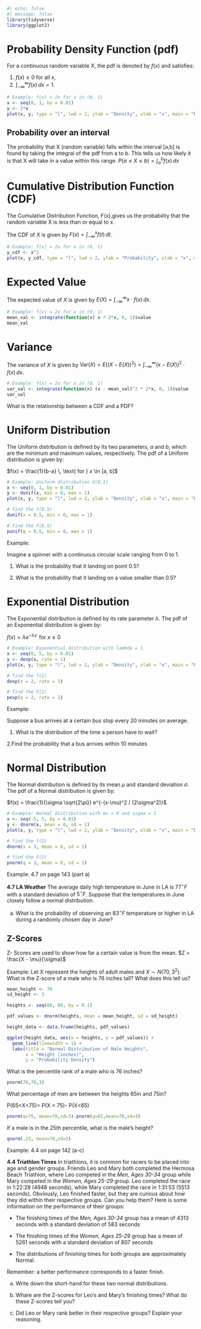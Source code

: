 ```{r}
#| echo: false
#| message: false
library(tidyverse)
library(ggplot2)
```


# Probability Density Function (pdf)

For a continuous random variable  $X$, the pdf is denoted by $f(x)$ and satisfies:

1. $f(x)\geq0$ for all $x$,
2. $\int_{-\infty}^{\infty} f(x) \, dx = 1$.

```{r}
# Example: f(x) = 2x for x in (0, 1)
x <- seq(0, 1, by = 0.01)
y <- 2*x
plot(x, y, type = "l", lwd = 2, ylab = "Density", xlab = "x", main = "PDF of f(x)=2x in (0,1)")
```
## Probability over an interval

The probability that X (random variable) falls within the interval [a,b] is found by taking the integral of the pdf from a to b. This tells us how likely it is that X will take in a value within this range. 
$P(a \leq X \leq b) = \int_{a}^{b} f(x) \, dx$ 


# Cumulative Distribution Function (CDF)

The Cumulative Distribution Function, F(x),gives us the probability that the random variable X is less than or equal to x.

The CDF of $X$ is given by $F(x) = \int_{-\infty}^{x} f(t) \, dt$.

```{r}
# Example: f(x) = 2x for x in (0, 1)
y_cdf <- x^2
plot(x, y_cdf, type = "l", lwd = 2, ylab = "Probability", xlab = "x", main = "CDF of f(x)=2x in (0,1)")
```

# Expected Value

The expected value of $X$ is given by $E(X) = \int_{-\infty}^{\infty} x \cdot f(x) \, dx$.

```{r}
# Example: f(x) = 2x for x in (0, 1)
mean_val <- integrate(function(x) x * 2*x, 0, 1)$value
mean_val
```

# Variance

The variance of $X$ is given by $\text{Var}(X) = E((X - E(X))^2) = \int_{-\infty}^{\infty} (x - E(X))^2 \cdot f(x) \, dx$.

```{r}
# Example: f(x) = 2x for x in (0, 1)
var_val <- integrate(function(x) (x - mean_val)^2 * 2*x, 0, 1)$value
var_val
```

What is the relationship between a CDF and a PDF?

# Uniform Distribution

The Uniform distribution is defined by its two parameters, $a$ and $b$, which are the minimum and maximum values, respectively. The pdf of a Uniform distribution is given by:

$f(x) = \frac{1}{b-a} \, \text{ for } x \in [a, b]$

```{r}
# Example: Uniform distribution U(0,1)
x <- seq(0, 1, by = 0.01)
y <- dunif(x, min = 0, max = 1)
plot(x, y, type = "l", lwd = 2, ylab = "Density", xlab = "x", main = "PDF of Uniform(0,1)")
```

```{r}
# find the f(0.5)
dunif(x = 0.5, min = 0, max = 1)
```

```{r}
# find the F(0.5)
punif(q = 0.5, min = 0, max = 1)
```

Example:

Imagine a spinner with a continuous circular scale ranging from 0 to 1. 

1. What is the probability that it landing on point 0.5?

2. What is the probability that it landing on a value smaller than 0.5?

# Exponential Distribution

The Exponential distribution is defined by its rate parameter $\lambda$. The pdf of an Exponential distribution is given by:

$f(x) = \lambda e^{-\lambda x} \, \text{ for } x \geq 0$

```{r}
# Example: Exponential distribution with lambda = 1
x <- seq(0, 5, by = 0.01)
y <- dexp(x, rate = 1)
plot(x, y, type = "l", lwd = 2, ylab = "Density", xlab = "x", main = "PDF of Exponential(1)")
```

```{r}
# find the f(2)
dexp(x = 2, rate = 1)
```

```{r}
# find the F(2)
pexp(q = 2, rate = 1)
```

Example:

Suppose a bus arrives at a certain bus stop every 20 minutes on average.

1. What is the distribution of the time a person have to wait?

2.Find the probability that a bus arrives within 10 minutes

# Normal Distribution

The Normal distribution is defined by its mean $\mu$ and standard deviation $\sigma$. The pdf of a Normal distribution is given by:

$f(x) = \frac{1}{\sigma \sqrt{2\pi}} e^{-(x-\mu)^2 / (2\sigma^2)}$

```{r}
# Example: Normal distribution with mu = 0 and sigma = 1
x <- seq(-5, 5, by = 0.01)
y <- dnorm(x, mean = 0, sd = 1)
plot(x, y, type = "l", lwd = 2, ylab = "Density", xlab = "x", main = "PDF of Normal(0,1)")
```

```{r}
# find the f(2)
dnorm(x = 3, mean = 0, sd = 1)
```

```{r}
# find the F(2)
pnorm(q = 3, mean = 0, sd = 1)
```

Example: 4.7 on page 143 (part a)

__4.7 LA Weather__ The average daily high temperature in June in LA is $77^\circ F$ with a standard deviation of $5^\circ F$. Suppose that the temperatures in June closely follow a normal distribution.

(a) What is the probability of observing an $83^\circ F$ temperature or higher in LA during a randomly chosen day in June?


## Z-Scores
Z- Scores are used to show how far a certain value is from the mean.
$Z = \frac{X - \mu}{\sigma}$

Example: Let X represent the heights of adult males and $X \sim N(70, 3^2)$.
What is the Z-score of a male who is 76 inches tall? What does this tell us?


```{r}
mean_height <- 70  
sd_height <- 3     

heights <- seq(60, 80, by = 0.1)

pdf_values <- dnorm(heights, mean = mean_height, sd = sd_height)

height_data <- data.frame(heights, pdf_values)

ggplot(height_data, aes(x = heights, y = pdf_values)) +
  geom_line(linewidth = 1) +
  labs(title = "Normal Distribution of Male Heights",
       x = "Height (inches)",
       y = "Probability Density") 
```



What is the percentile rank of a male who is 76 inches?
```{r}
pnorm(76,70,3)
```


What percentage of men are between the heights 65in and 75in?

P(65<X<75)= P(X < 75)- P(X<65)
```{r}
pnorm(q=75, mean=70,sd=3)-pnorm(q=65,mean=70,sd=3)
```


If a male is in the 25th percentile, what is the male's height?

```{r}
qnorm(.25, mean=70,sd=3)
```


Example: 4.4 on page 142 (a-c)

__4.4 Triathlon Times__ In triathlons, it is common for racers to be placed into age and gender groups. Friends Leo and Mary both completed the Hermosa Beach Triathlon, where Leo competed in the _Men, Ages 30-34_ group while Mary competed in the _Women, Ages 25-29_ group. Leo completed the race in 1:22:28 (4948 seconds), while Mary completed the race in 1:31:53 (5513 seconds). Obviously, Leo finished faster, but they are curious about how they did within their respective groups. Can you help them? Here is some information on the performance of their groups:

- The finishing times of the _Men, Ages 30-34_ group has a mean of 4313 seconds with a standard deviation of 583 seconds

- The finishing times of the _Women, Ages 25-29_ group has a mean of 5261 seconds with a standard deviation of 807 seconds

- The distributions of finishing times for both groups are approximately Normal.

Remember: a better performance corresponds to a faster finish.

(a) Write down the short-hand for these two normal distributions.

(b) Whare are the Z-scores for Leo's and Mary's finishing times? What do these Z-scores tell you?

(c) Did Leo or Mary rank better in their respective groups? Explain your reasoning.



